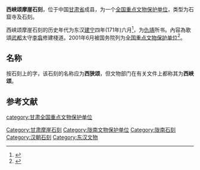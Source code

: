 {{文物保护单位
|名称 = 西峡颂摩崖石刻
|图片 =
|说明 = 
|级别 = 全国
|市/县名 = 
|所在 = [[甘肃省|甘肃省]][[成县|成县]]
|坐标 =<!-- 请使用{{Coord}}模板 -->
|分类 = 石窟寺及石刻
|时代 = 东汉
|编号 = 5-468
|登录 = 2001年
|Cat = 甘肃全国重点文物保护单位
}}

{{wikisource|西狭颂}}

'''西峡颂摩崖石刻'''，位于中国[[甘肃省|甘肃省]]成县，为一个[[全国重点文物保护单位|全国重点文物保护单位]]，类型为石窟寺及石刻。

西峡颂摩崖石刻的历史年代为东汉[[建宁_(东汉)|建宁]]四年(171年)六月<ref>{{cite web|url=http://www.china.com.cn/aboutchina/data/wwbhdw/txt/2006-11/08/content_7334603.htm|title=全国重点文物保护单位|author=中国网|access-date=2014-05-23|archive-date=2020-07-05|archive-url=https://web.archive.org/web/20200705104824/http://www.china.com.cn/aboutchina/data/wwbhdw/txt/2006-11/08/content_7334603.htm|dead-url=no}}</ref>，为[[仇靖|仇靖]]所书。內容為歌頌[[武都郡|武都]]太守[[李翕|李翕]]修建棧道。2001年6月被国务院列为[[全国重点文物保护单位|全国重点文物保护单位]]<ref>{{Cite web |url=http://news.ifeng.com/a/20140823/41696451_0.shtml |title=成县鱼窍峡：青山绿水间的书法博物馆 |access-date=2019-09-27 |archive-date=2019-09-27 |archive-url=https://web.archive.org/web/20190927145551/http://news.ifeng.com/a/20140823/41696451_0.shtml |dead-url=no }}</ref>。

== 名称 ==
按石刻上的字，该石刻的名称应为'''西狭颂'''，但文物部门在有关文件上都称其为'''西峡颂'''。
==参考文献==
{{reflist}}
{{甘肃全国重点文物保护单位}}
[[category:甘肃全国重点文物保护单位|category:甘肃全国重点文物保护单位]]
[[Category:甘肃摩崖石刻|Category:甘肃摩崖石刻]]
[[Category:陇南文物保护单位|Category:陇南文物保护单位]]
[[Category:陇南石刻|Category:陇南石刻]]
[[Category:汉朝石刻|Category:汉朝石刻]]
[[Category:东汉文物|Category:东汉文物]]